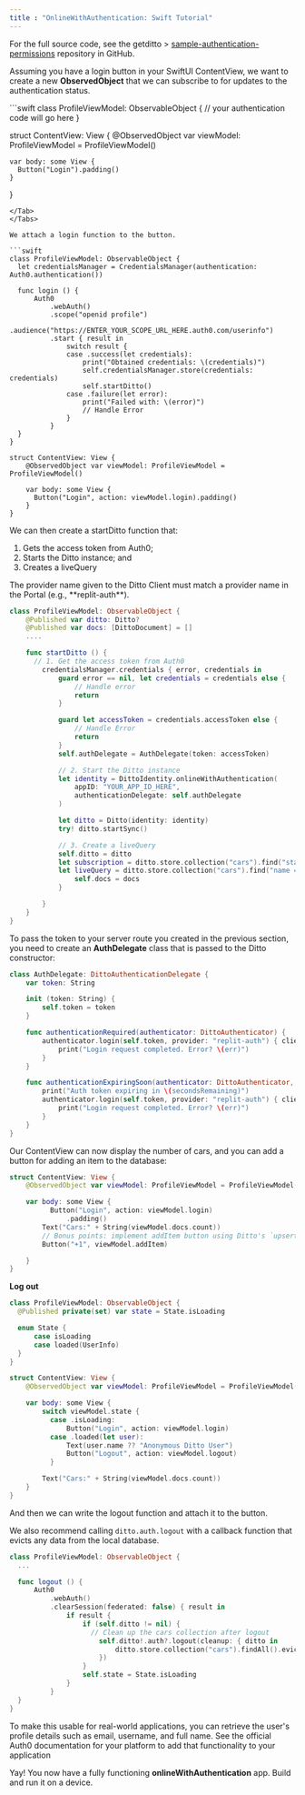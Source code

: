 ```yaml
---
title : "OnlineWithAuthentication: Swift Tutorial"
---
```


<Info>
For the full source code, see the getditto > <a href="https://github.com/getditto/sample-authentication-permissions" target="_blank">sample-authentication-permissions</a> repository in GitHub.
</Info>

Assuming you have a login button in your SwiftUI ContentView, we want to create a new **ObservedObject** that we can subscribe to for updates to the authentication status.

<Tabs>
<Tab title="Swift">
```swift
class ProfileViewModel: ObservableObject {
  // your authentication code will go here
}

struct ContentView: View {
@ObservedObject var viewModel: ProfileViewModel = ProfileViewModel()

    var body: some View {
      Button("Login").padding()
    }

}

```
</Tab>
</Tabs>

We attach a login function to the button.

```swift
class ProfileViewModel: ObservableObject {
  let credentialsManager = CredentialsManager(authentication: Auth0.authentication())

  func login () {
      Auth0
          .webAuth()
          .scope("openid profile")
          .audience("https://ENTER_YOUR_SCOPE_URL_HERE.auth0.com/userinfo")
          .start { result in
              switch result {
              case .success(let credentials):
                  print("Obtained credentials: \(credentials)")
                  self.credentialsManager.store(credentials: credentials)
                  self.startDitto()
              case .failure(let error):
                  print("Failed with: \(error)")
                  // Handle Error
              }
          }
  }
}

struct ContentView: View {
    @ObservedObject var viewModel: ProfileViewModel = ProfileViewModel()

    var body: some View {
      Button("Login", action: viewModel.login).padding()
    }
}
```

We can then create a startDitto function that:

1. Gets the access token from Auth0;
2. Starts the Ditto instance; and
3. Creates a liveQuery

<Info>
The provider name given to the Ditto Client must match a provider name in the Portal (e.g., **replit-auth**).
</Info>

```swift
class ProfileViewModel: ObservableObject {
    @Published var ditto: Ditto?
    @Published var docs: [DittoDocument] = []
    ....

    func startDitto () {
      // 1. Get the access token from Auth0
        credentialsManager.credentials { error, credentials in
            guard error == nil, let credentials = credentials else {
                // Handle error
                return
            }

            guard let accessToken = credentials.accessToken else {
                // Handle Error
                return
            }
            self.authDelegate = AuthDelegate(token: accessToken)

            // 2. Start the Ditto instance
            let identity = DittoIdentity.onlineWithAuthentication(
                appID: "YOUR_APP_ID_HERE",
                authenticationDelegate: self.authDelegate
            )

            let ditto = Ditto(identity: identity)
            try! ditto.startSync()

            // 3. Create a liveQuery
            self.ditto = ditto
            let subscription = ditto.store.collection("cars").find("state == 'FOR_SALE'").subscribe()
            let liveQuery = ditto.store.collection("cars").find("name == 'Toyota'").observeLocal { docs, event in
                self.docs = docs
            }

        }
    }
}
```

To pass the token to your server route you created in the previous section, you need to create an **AuthDelegate** class that is passed to the Ditto constructor:

```swift
class AuthDelegate: DittoAuthenticationDelegate {
    var token: String

    init (token: String) {
        self.token = token
    }

    func authenticationRequired(authenticator: DittoAuthenticator) {
        authenticator.login(self.token, provider: "replit-auth") { clientInfo, err in
            print("Login request completed. Error? \(err)")
        }
    }

    func authenticationExpiringSoon(authenticator: DittoAuthenticator, secondsRemaining: Int64) {
        print("Auth token expiring in \(secondsRemaining)")
        authenticator.login(self.token, provider: "replit-auth") { clientInfo, err in
            print("Login request completed. Error? \(err)")
        }
    }
}
```

Our ContentView can now display the number of cars, and you can add a button for adding an item to the database:

```swift
struct ContentView: View {
    @ObservedObject var viewModel: ProfileViewModel = ProfileViewModel()

    var body: some View {
          Button("Login", action: viewModel.login)
              .padding()
        Text("Cars:" + String(viewModel.docs.count))
        // Bonus points: implement addItem button using Ditto's `upsert`
        Button("+1", viewModel.addItem)

    }
}
```

**Log out​**

```swift
class ProfileViewModel: ObservableObject {
  @Published private(set) var state = State.isLoading

  enum State {
      case isLoading
      case loaded(UserInfo)
  }
}

struct ContentView: View {
    @ObservedObject var viewModel: ProfileViewModel = ProfileViewModel()

    var body: some View {
        switch viewModel.state {
          case .isLoading:
              Button("Login", action: viewModel.login)
          case .loaded(let user):
              Text(user.name ?? "Anonymous Ditto User")
              Button("Logout", action: viewModel.logout)
          }

        Text("Cars:" + String(viewModel.docs.count))
    }
}
```

And then we can write the logout function and attach it to the button.

We also recommend calling `ditto.auth.logout` with a callback function that evicts any data from the local database.

```swift
class ProfileViewModel: ObservableObject {
  ...

  func logout () {
      Auth0
          .webAuth()
          .clearSession(federated: false) { result in
              if result {
                  if (self.ditto != nil) {
                    // Clean up the cars collection after logout
                      self.ditto!.auth?.logout(cleanup: { ditto in
                          ditto.store.collection("cars").findAll().evict()
                      })
                  }
                  self.state = State.isLoading
              }
          }
  }
}
```

To make this usable for real-world applications, you can retrieve the user's profile details such as email, username, and full name. See the official Auth0 documentation for your platform to add that functionality to your application

Yay! You now have a fully functioning **onlineWithAuthentication** app. Build and run it on a device.
